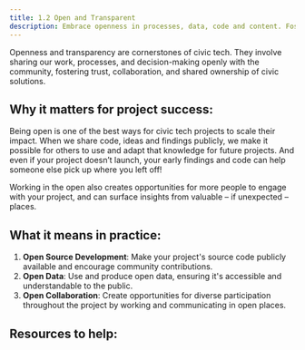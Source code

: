 ```yaml
---
title: 1.2 Open and Transparent
description: Embrace openness in processes, data, code and content. Foster trust and collaboration by sharing knowledge and inviting participation. Strive to be ‘open source’ not only with your code, but also with your ideas.
---
```


Openness and transparency are cornerstones of civic tech. They involve sharing our work, processes, and decision-making openly with the community, fostering trust, collaboration, and shared ownership of civic solutions.

## Why it matters for project success:

Being open is one of the best ways for civic tech projects to scale their impact. When we share code, ideas and findings publicly, we make it possible for others to use and adapt that knowledge for future projects. And even if your project doesn’t launch, your early findings and code can help someone else pick up where you left off!

Working in the open also creates opportunities for more people to engage with your project, and can surface insights from valuable – if unexpected – places.

## What it means in practice:

1. **Open Source Development**: Make your project's source code publicly available and encourage community contributions.
2. **Open Data**: Use and produce open data, ensuring it's accessible and understandable to the public.
3. **Open Collaboration**: Create opportunities for diverse participation throughout the project by working and communicating in open places.

## Resources to help:


<FilteredResources matchSection="open and transparent" />
